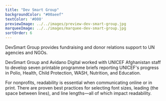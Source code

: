 ```yaml
---
title: "Dev Smart Group"
backgroundColor: "#00aeef"
textColor: '#000'
previewImage: ../../images/preview-dev-smart-group.jpg
marqueeImage: ../../images/marquee-dev-smart-group.jpg
sortOrder: 6
---
```


<IntroBlock>

DevSmart Group provides fundraising and donor relations support to UN agencies and NGOs. 

</IntroBlock>

<TextBlock>

DevSmart Group and Avidano Digital worked with UNICEF Afghanistan staff to develop seven printable programme briefs reporting UNICEF's progress in Polio, Health, Child Protection, WASH, Nutrition, and Education.

</TextBlock>

<TextBlock>

For nonprofits, readability is essential when communicating online or in print. There are proven best practices for selecting font sizes, leading (the space between lines), and line lengths—all of which impact readability.

</TextBlock>
